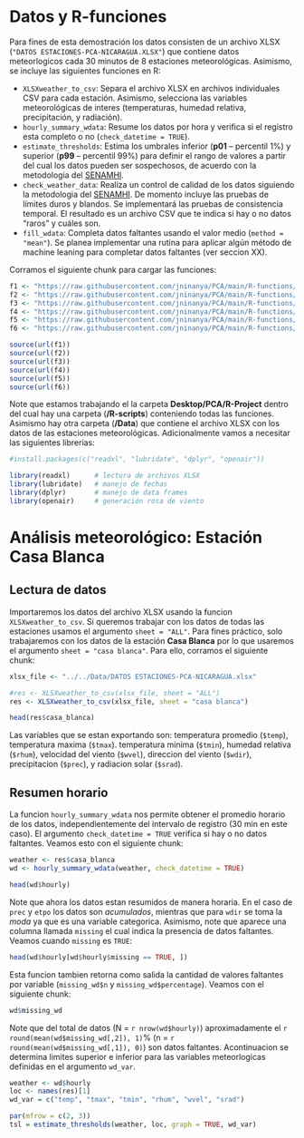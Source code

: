 # Datos y R-funciones
Para fines de esta demostración los datos consisten de un archivo XLSX (`"DATOS ESTACIONES-PCA-NICARAGUA.XLSX"`) que contiene datos meteorlogicos cada 30 minutos de 8 estaciones meteorológicas. Asimismo, se incluye las siguientes funciones en R:

* `XLSXweather_to_csv`: Separa el archivo XLSX en archivos individuales CSV para cada estación. Asimismo, selecciona las variables meteorológicas de interes (temperaturas, humedad relativa, precipitación, y radiación). 
* `hourly_summary_wdata`: Resume los datos por hora y verifica si el registro esta completo o no (`check_datetime = TRUE`).
* `estimate_thresholds`: Estima los umbrales inferior (**p01** -- percentil 1%) y superior (**p99** -- percentil 99%) para definir el rango de valores a partir del cual los datos pueden ser sospechosos, de acuerdo con la metodologia del [SENAMHI](https://repositorio.senamhi.gob.pe/handle/20.500.12542/449).  
* `check_weather_data`: Realiza un control de calidad de los datos siguiendo la metodologia del [SENAMHI](https://www.senamhi.gob.pe/load/file/00711SENA-54.pdf). De momento incluye las pruebas de límites duros y blandos. Se implementará las pruebas de consistencia temporal. El resultado es un archivo CSV que te indica si hay o no datos "raros" y cuáles son. 
* `fill_wdata`: Completa datos faltantes usando el valor medio (`method = "mean"`). Se planea implementar una rutina para aplicar algún método de machine leaning para completar datos faltantes (ver seccion XX).

Corramos el siguiente chunk para cargar las funciones: 

```r
f1 <- "https://raw.githubusercontent.com/jninanya/PCA/main/R-functions/XLSXweather_to_csv.R"
f2 <- "https://raw.githubusercontent.com/jninanya/PCA/main/R-functions/hourly_summary_wdata.R"
f3 <- "https://raw.githubusercontent.com/jninanya/PCA/main/R-functions/estimate_thresholds.R"
f4 <- "https://raw.githubusercontent.com/jninanya/PCA/main/R-functions/check_weather_data.R"
f5 <- "https://raw.githubusercontent.com/jninanya/PCA/main/R-functions/fill_wdata.R"
f6 <- "https://raw.githubusercontent.com/jninanya/PCA/main/R-functions/QualityControlData.R"

source(url(f1))
source(url(f2))
source(url(f3))
source(url(f4))
source(url(f5))
source(url(f6))
```

Note que estamos trabajando el la carpeta **Desktop/PCA/R-Project** dentro del cual hay una carpeta (**/R-scripts**) conteniendo todas las funciones. Asimismo hay otra carpeta (**/Data**) que contiene el archivo XLSX con los datos de las estaciones meteorológicas. Adicionalmente vamos a necesitar las siguientes librerias:   

```r
#install.packages(c("readxl", "lubridate", "dplyr", "openair"))

library(readxl)      # lectura de archivos XLSX
library(lubridate)   # manejo de fechas
library(dplyr)       # manejo de data frames
library(openair)     # generación rosa de viento
```

# Análisis meteorológico: Estación Casa Blanca

## Lectura de datos
Importaremos los datos del archivo XLSX usando la funcion `XLSXweather_to_csv`. Si queremos trabajar con los datos de todas las estaciones usamos el argumento `sheet = "ALL"`. Para fines práctico, solo trabajaremos con los datos de la estación **Casa Blanca** por lo que usaremos el argumento `sheet = "casa blanca"`. Para ello, corramos el siguiente chunk:

```r
xlsx_file <- "../../Data/DATOS ESTACIONES-PCA-NICARAGUA.xlsx"

#res <- XLSXweather_to_csv(xlsx_file, sheet = "ALL")
res <- XLSXweather_to_csv(xlsx_file, sheet = "casa blanca")

head(res$casa_blanca)

```

Las variables que se estan exportando son: temperatura promedio (`$temp`), temperatura maxima (`$tmax`). temperatura minima (`$tmin`), humedad relativa (`$rhum`), velocidad del viento (`$wvel`), direccion del viento (`$wdir`), precipitacion (`$prec`), y radiacion solar (`$srad`).

## Resumen horario

La funcion `hourly_summary_wdata` nos permite obtener el promedio horario de los datos, independientemente del intervalo de registro (30 min en este caso). El argumento `check_datetime = TRUE` verifica si hay o no datos faltantes. Veamos esto con el siguiente chunk: 

```r
weather <- res$casa_blanca
wd <- hourly_summary_wdata(weather, check_datetime = TRUE)

head(wd$hourly)
```

Note que ahora los datos estan resumidos de manera horaria. En el caso de `prec` y `etpo` los datos son *acumulados*, mientras que para `wdir` se toma la *moda* ya que es una variable categorica. Asimismo, note que aparece una columna llamada `missing` el cual indica la presencia de datos faltantes. Veamos cuando `missing` es `TRUE`: 

```r
head(wd$hourly[wd$hourly$missing == TRUE, ])
```

Esta funcion tambien retorna como salida la cantidad de valores faltantes por variable (`missing_wd$n` y `missing_wd$percentage`). Veamos con el siguiente chunk:

```r
wd$missing_wd
```

Note que del total de datos (N = `r nrow(wd$hourly)`) aproximadamente el `r round(mean(wd$missing_wd[,2]), 1)`% (n = `r round(mean(wd$missing_wd[,1]), 0)`) son datos faltantes. Acontinuacion se determina limites superior e inferior para las variables meteorlogicas definidas en el argumento `wd_var`.

```r
weather <- wd$hourly
loc <- names(res)[1]
wd_var = c("temp", "tmax", "tmin", "rhum", "wvel", "srad")

par(mfrow = c(2, 3))
tsl = estimate_thresholds(weather, loc, graph = TRUE, wd_var)
```







